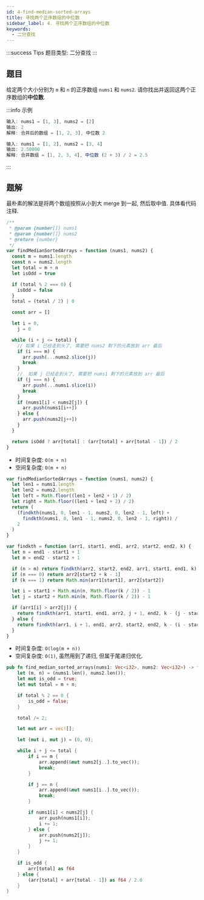 ```yaml
---
id: 4-find-median-sorted-arrays
title: 寻找两个正序数组的中位数
sidebar_label: 4. 寻找两个正序数组的中位数
keywords:
  - 二分查找
---
```


:::success Tips
题目类型: 二分查找
:::

## 题目

给定两个大小分别为 `m` 和 `n` 的正序数组 `nums1` 和 `nums2`. 请你找出并返回这两个正序数组的**中位数**.

:::info 示例

```ts
输入: nums1 = [1, 3], nums2 = [2]
输出: 2
解释: 合并后的数组 = [1, 2, 3], 中位数 2
```

```ts
输入: nums1 = [1, 2], nums2 = [3, 4]
输出: 2.50000
解释: 合并数组 = [1, 2, 3, 4], 中位数 (2 + 3) / 2 = 2.5
```

:::

## 题解


<Tabs>
  <TabItem value="JavaScript - 朴素解法" label="JavaScript - 朴素解法">

最朴素的解法是将两个数组按照从小到大 merge 到一起, 然后取中值. 具体看代码注释.

```ts
/**
 * @param {number[]} nums1
 * @param {number[]} nums2
 * @return {number}
 */
var findMedianSortedArrays = function (nums1, nums2) {
  const m = nums1.length
  const n = nums2.length
  let total = m + n
  let isOdd = true

  if (total % 2 === 0) {
    isOdd = false
  }
  total = (total / 2) | 0

  const arr = []

  let i = 0,
    j = 0

  while (i + j <= total) {
    // 如果 i 已经走到头了, 需要把 nums2 剩下的元素放到 arr 最后
    if (i === m) {
      arr.push(...nums2.slice(j))
      break
    }
    //  如果 j 已经走到头了, 需要把 nums1 剩下的元素放到 arr 最后
    if (j === n) {
      arr.push(...nums1.slice(i))
      break
    }
    if (nums1[i] < nums2[j]) {
      arr.push(nums1[i++])
    } else {
      arr.push(nums2[j++])
    }
  }

  return isOdd ? arr[total] : (arr[total] + arr[total - 1]) / 2
}
```

- 时间复杂度: `O(m + n)`
- 空间复杂度: `O(m + n)`

</TabItem>
<TabItem value="JavaScript - 二分查找" label="JavaScript - 二分查找" default>

```ts
var findMedianSortedArrays = function (nums1, nums2) {
  let len1 = nums1.length
  let len2 = nums2.length
  let left = Math.floor((len1 + len2 + 1) / 2)
  let right = Math.floor((len1 + len2 + 2) / 2)
  return (
    (findkth(nums1, 0, len1 - 1, nums2, 0, len2 - 1, left) +
      findkth(nums1, 0, len1 - 1, nums2, 0, len2 - 1, right)) /
    2
  )
}

var findkth = function (arr1, start1, end1, arr2, start2, end2, k) {
  let n = end1 - start1 + 1
  let m = end2 - start2 + 1

  if (n > m) return findkth(arr2, start2, end2, arr1, start1, end1, k)
  if (n === 0) return arr2[start2 + k - 1]
  if (k === 1) return Math.min(arr1[start1], arr2[start2])

  let i = start1 + Math.min(n, Math.floor(k / 2)) - 1
  let j = start2 + Math.min(m, Math.floor(k / 2)) - 1

  if (arr1[i] > arr2[j]) {
    return findkth(arr1, start1, end1, arr2, j + 1, end2, k - (j - start2 + 1))
  } else {
    return findkth(arr1, i + 1, end1, arr2, start2, end2, k - (i - start1 + 1))
  }
}
```

- 时间复杂度: `O(log(m + n))`
- 空间复杂度: `O(1)`, 虽然用到了递归, 但属于尾递归优化.

</TabItem>
<TabItem value="Rust" label="Rust">

```rust
pub fn find_median_sorted_arrays(nums1: Vec<i32>, nums2: Vec<i32>) -> f64 {
    let (m, n) = (nums1.len(), nums2.len());
    let mut is_odd = true;
    let mut total = m + n;

    if total % 2 == 0 {
        is_odd = false;
    }

    total /= 2;

    let mut arr = vec![];

    let (mut i, mut j) = (0, 0);

    while i + j <= total {
        if i == m {
            arr.append(&mut nums2[j..].to_vec());
            break;
        }

        if j == n {
            arr.append(&mut nums1[i..].to_vec());
            break;
        }

        if nums1[i] < nums2[j] {
            arr.push(nums1[i]);
            i += 1;
        } else {
            arr.push(nums2[j]);
            j += 1;
        }
    }

    if is_odd {
        arr[total] as f64
    } else {
        (arr[total] + arr[total - 1]) as f64 / 2.0
    }
}
```

</TabItem>
</Tabs>
